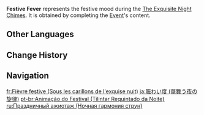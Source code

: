 {{About|the [[Experience]] metric used in [[The Exquisite Night Chimes]]|the [[Experience]] metric used in the 1.3 Event|Festive Fever (Lantern Rite)|similar Experience metrics used in subsequent events|Festive Fever}}
{{Item Infobox
|id           = 000156
|title        = Festive Fever
|image        = Item The Exquisite Night Chimes Festive Fever.png
|type         = Experience
|group        = Event Items
|event        = The Exquisite Night Chimes
|quality      = 3
|description  = Lantern Rite Festive Fever
|source1      = Challenges in [[The Exquisite Night Chimes/Radiant Sparks|Radiant Sparks]]
|source2      = Challenges in [[The Exquisite Night Chimes/Paper Theater|Paper Theater]]
|source3      = Challenges in [[The Exquisite Night Chimes/Vigilance at Sea|Vigilance at Sea]]
|source4      = Challenges in [[The Exquisite Night Chimes/Behind the Scenes|Behind the Scenes]]
}}
'''Festive Fever''' represents the festive mood during the [[The Exquisite Night Chimes]]. It is obtained by completing the [[Event]]'s content.

==Other Languages==
{{Other Languages|Transclude=Festive Fever (Lantern Rite)}}

==Change History==
{{Change History|3.4}}

==Navigation==
{{EXP Navbox|EXP Types}}

[[fr:Fièvre festive (Sous les carillons de l'exquise nuit)]]
[[ja:賑わい度 (華舞う夜の旋律)]]
[[pt-br:Animação do Festival (Tilintar Requintado da Noite)]]
[[ru:Праздничный ажиотаж (Ночная гармония струн)]]